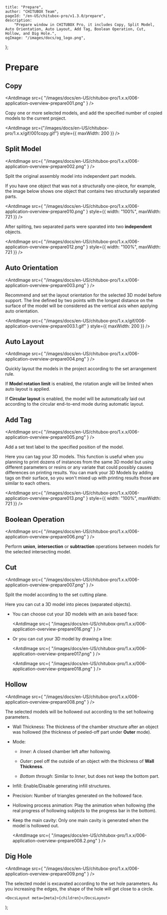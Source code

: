 
	title: "Prepare",
	author: "CHITUBOX Team",
	pageId: "/en-US/chitubox-pro/v1.3.0/prepare",
	description:
		"Prepare window in CHITUBOX Pro, it includes Copy, Split Model, Auto Orientation, Auto Layout, Add Tag, Boolean Operation, Cut, Hollow, and Dig Hole.",
	ogImage: "/images/docs/og_logo.png",
};

# Prepare

## Copy

<AntdImage
	src={
		"/images/docs/en-US/chitubox-pro/1.x.x/006-application-overview-prepare001.png"
	}
/>

Copy one or more selected models, and add the specified number of copied models to the current project.

<AntdImage
	src={"/images/docs/en-US/chitubox-pro/1.x.x/gif/001copy.gif"}
	style={{ maxWidth: 200 }}
/>

## Split Model

<AntdImage
	src={
		"/images/docs/en-US/chitubox-pro/1.x.x/006-application-overview-prepare002.png"
	}
/>

Split the original assembly model into independent part models.

If you have one object that was not a structurally one-piece, for example, the image below shows one object that contains two structurally separated parts.

<AntdImage
	src={
		"/images/docs/en-US/chitubox-pro/1.x.x/006-application-overview-prepare010.png"
	}
	style={{ width: "100%", maxWidth: 721 }}
/>

After spliting, two separated parts were sparated into two **independent** objects.

<AntdImage
	src={
		"/images/docs/en-US/chitubox-pro/1.x.x/006-application-overview-prepare012.png"
	}
	style={{ width: "100%", maxWidth: 721 }}
/>

## Auto Orientation

<AntdImage
	src={
		"/images/docs/en-US/chitubox-pro/1.x.x/006-application-overview-prepare003.png"
	}
/>

Recommend and set the layout orientation for the selected 3D model before support. The line defined by two points with the longest distance on the surface of the model will be considered as the vertical axis when applying auto orientation.

<AntdImage
	src={
		"/images/docs/en-US/chitubox-pro/1.x.x/gif/006-application-overview-prepare003.1.gif"
	}
	style={{ maxWidth: 200 }}
/>

## Auto Layout

<AntdImage
	src={
		"/images/docs/en-US/chitubox-pro/1.x.x/006-application-overview-prepare004.png"
	}
/>

Quickly layout the models in the project according to the set arrangement rule.

If **Model rotation limit** is enabled, the rotation angle will be limited when auto layout is applied.

If **Circular layout** is enabled, the model will be automatically laid out according to the circular end-to-end mode during automatic layout.

<ImageContainer>
	<AntdImage
		src={
			"/images/docs/en-US/chitubox-pro/1.x.x/006-application-overview-prepare019.png"
		}
		style={{ width: "100%", maxWidth: 721 }}
	/>
</ImageContainer>

<ImageContainer>
	<AntdImage
		src={
			"/images/docs/en-US/chitubox-pro/1.x.x/006-application-overview-prepare019.1.png"
		}
		style={{ width: "100%", maxWidth: 721 }}
	/>
</ImageContainer>

<ImageContainer>
	<AntdImage
		src={"/images/docs/en-US/chitubox-pro/1.x.x/gif/002auto-layout.gif"}
		style={{ maxWidth: 200 }}
	/>
</ImageContainer>

## Add Tag

<AntdImage
	src={
		"/images/docs/en-US/chitubox-pro/1.x.x/006-application-overview-prepare005.png"
	}
/>

Add a set text label to the specified position of the model.

Here you can tag your 3D models. This function is useful when you planning to print dozens of instances from the same 3D model but using different parameters or resins or any variate that could possibly causes differences on printing results. You can mark your 3D Models by adding tags on their surface, so you won't mixed up with printing results those are similar to each others.

<AntdImage
	src={
		"/images/docs/en-US/chitubox-pro/1.x.x/006-application-overview-prepare013.png"
	}
	style={{ width: "100%", maxWidth: 721 }}
/>

## Boolean Operation

<AntdImage
	src={
		"/images/docs/en-US/chitubox-pro/1.x.x/006-application-overview-prepare006.png"
	}
/>

Perform **union**, **intersection** or **subtraction** operations between models for the selected intersecting model.

<ImageContainer>
	<AntdImage
		src={
			"/images/docs/en-US/chitubox-pro/1.x.x/006-application-overview-prepare014.png"
		}
		style={{ width: "100%", maxWidth: 721 }}
	/>
</ImageContainer>

<ImageContainer>
	<AntdImage
		src={
			"/images/docs/en-US/chitubox-pro/1.x.x/006-application-overview-prepare015.png"
		}
		style={{ width: "100%", maxWidth: 721 }}
	/>
</ImageContainer>

## Cut

<AntdImage
	src={
		"/images/docs/en-US/chitubox-pro/1.x.x/006-application-overview-prepare007.png"
	}
/>

Split the model according to the set cutting plane.

Here you can cut a 3D model into pieces (separated objects).

-   You can choose cut your 3D models with an axis based face:

    <AntdImage
    	src={
    		"/images/docs/en-US/chitubox-pro/1.x.x/006-application-overview-prepare016.png"
    	}
    />

-   Or you can cut your 3D model by drawing a line:

    <AntdImage
    	src={
    		"/images/docs/en-US/chitubox-pro/1.x.x/006-application-overview-prepare017.png"
    	}
    />

    <AntdImage
    	src={
    		"/images/docs/en-US/chitubox-pro/1.x.x/006-application-overview-prepare018.png"
    	}
    />

## Hollow

<AntdImage
	src={
		"/images/docs/en-US/chitubox-pro/1.x.x/006-application-overview-prepare008.png"
	}
/>

The selected models will be hollowed out according to the set hollowing parameters.

<ImageContainer>
	<AntdImage
		src={"/images/docs/en-US/chitubox-pro/1.x.x/gif/003hollow.gif"}
		style={{ maxWidth: 200 }}
	/>
</ImageContainer>

<ImageContainer>
	<AntdImage
		src={
			"/images/docs/en-US/chitubox-pro/1.x.x/006-application-overview-prepare008.1.png"
		}
	/>
</ImageContainer>

-   Wall Thickness: The thickness of the chamber structure after an object was hollowed (the thickness of peeled-off part under **Outer** mode).

-   Mode:

    -   _Inner_: A closed chamber left after hollowing.

    -   _Outer_: peel off the outside of an object with the thickness of **Wall Thickness**.

    -   _Bottom through_: Similar to _Inner_, but does not keep the bottom part.

-   Infill: Enable/Disable generating infill structures.

-   Precision: Number of triangles generated on the hollowed face.

-   Hollowing process animation: Play the animation when hollowing (the real progress of hollowing subjects to the progress bar in the bottom).

-   Keep the main cavity: Only one main cavity is generated when the model is hollowed out.

    <AntdImage
    	src={
    		"/images/docs/en-US/chitubox-pro/1.x.x/006-application-overview-prepare008.2.png"
    	}
    />

## Dig Hole

<AntdImage
	src={
		"/images/docs/en-US/chitubox-pro/1.x.x/006-application-overview-prepare009.png"
	}
/>

The selected model is excavated according to the set hole parameters. As you increasing the edges, the shape of the hole will get close to a circle.

<ImageContainer>
	<AntdImage
		src={"/images/docs/en-US/chitubox-pro/1.x.x/gif/004-dig-hole.gif"}
	/>
</ImageContainer>

	<DocsLayout meta={meta}>{children}</DocsLayout>
);
